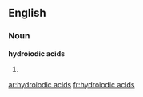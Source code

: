 ==English==

===Noun===
'''hydroiodic acids'''

# {{plural of|hydroiodic acid}}

[[ar:hydroiodic acids]]
[[fr:hydroiodic acids]]